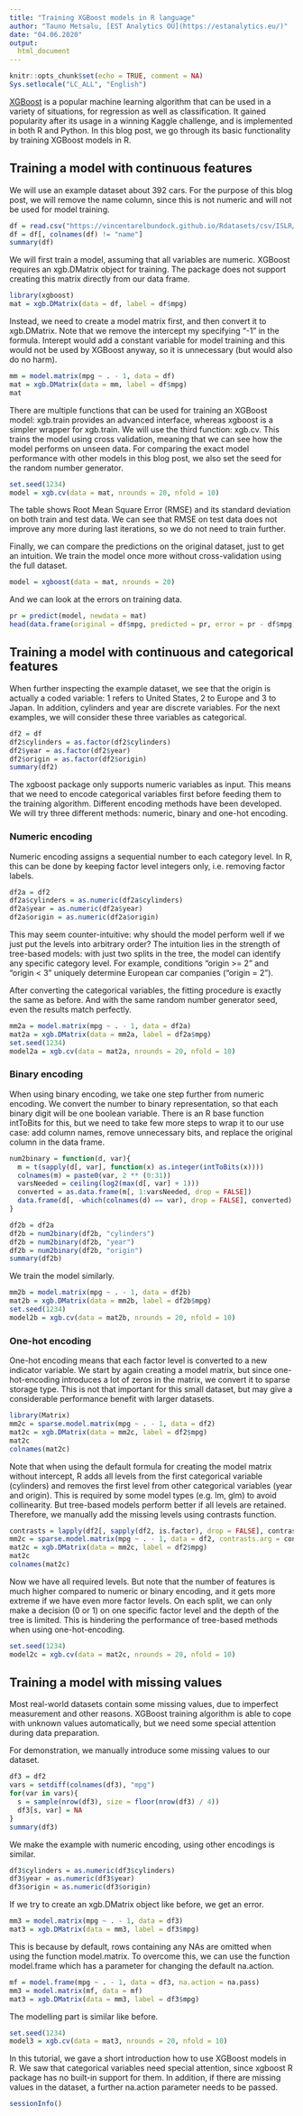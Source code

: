 ```yaml
---
title: "Training XGBoost models in R language"
author: "Tauno Metsalu, [EST Analytics OÜ](https://estanalytics.eu/)"
date: "04.06.2020"
output:
  html_document
---
```


```r
knitr::opts_chunk$set(echo = TRUE, comment = NA)
Sys.setlocale("LC_ALL", "English")
```

[XGBoost](https://xgboost.ai/) is a popular machine learning algorithm that can be used in a variety of situations, for regression as well as classification. It gained popularity after its usage in a winning Kaggle challenge, and is implemented in both R and Python. In this blog post, we go through its basic functionality by training XGBoost models in R.

## Training a model with continuous features

We will use an example dataset about 392 cars. For the purpose of this blog post, we will remove the name column, since this is not numeric and will not be used for model training.

```r
df = read.csv("https://vincentarelbundock.github.io/Rdatasets/csv/ISLR/Auto.csv", row.names = 1)
df = df[, colnames(df) != "name"]
summary(df)
```

We will first train a model, assuming that all variables are numeric. XGBoost requires an xgb.DMatrix object for training. The package does not support creating this matrix directly from our data frame.

```r
library(xgboost)
mat = xgb.DMatrix(data = df, label = df$mpg)
```

Instead, we need to create a model matrix first, and then convert it to xgb.DMatrix. Note that we remove the intercept my specifying "-1" in the formula. Interept would add a constant variable for model training and this would not be used by XGBoost anyway, so it is unnecessary (but would also do no harm).

```r
mm = model.matrix(mpg ~ . - 1, data = df)
mat = xgb.DMatrix(data = mm, label = df$mpg)
mat
```

There are multiple functions that can be used for training an XGBoost model: xgb.train provides an advanced interface, whereas xgboost is a simpler wrapper for xgb.train. We will use the third function: xgb.cv. This trains the model using cross validation, meaning that we can see how the model performs on unseen data. For comparing the exact model performance with other models in this blog post, we also set the seed for the random number generator.

```r
set.seed(1234)
model = xgb.cv(data = mat, nrounds = 20, nfold = 10)
```

The table shows Root Mean Square Error (RMSE) and its standard deviation on both train and test data. We can see that RMSE on test data does not improve any more during last iterations, so we do not need to train further.

Finally, we can compare the predictions on the original dataset, just to get an intuition. We train the model once more without cross-validation using the full dataset.

```r
model = xgboost(data = mat, nrounds = 20)
```

And we can look at the errors on training data.

```r
pr = predict(model, newdata = mat)
head(data.frame(original = df$mpg, predicted = pr, error = pr - df$mpg))
```


## Training a model with continuous and categorical features

When further inspecting the example dataset, we see that the origin is actually a coded variable: 1 refers to United States, 2 to Europe and 3 to Japan. In addition, cylinders and year are discrete variables. For the next examples, we will consider these three variables as categorical.

```r
df2 = df
df2$cylinders = as.factor(df2$cylinders)
df2$year = as.factor(df2$year)
df2$origin = as.factor(df2$origin)
summary(df2)
```

The xgboost package only supports numeric variables as input. This means that we need to encode categorical variables first before feeding them to the training algorithm. Different encoding methods have been developed. We will try three different methods: numeric, binary and one-hot encoding.

### Numeric encoding

Numeric encoding assigns a sequential number to each category level. In R, this can be done by keeping factor level integers only, i.e. removing factor labels.

```r
df2a = df2
df2a$cylinders = as.numeric(df2a$cylinders)
df2a$year = as.numeric(df2a$year)
df2a$origin = as.numeric(df2a$origin)
```

This may seem counter-intuitive: why should the model perform well if we just put the levels into arbitrary order? The intuition lies in the strength of tree-based models: with just two splits in the tree, the model can identify any specific category level. For example, conditions "origin >= 2" and "origin < 3" uniquely determine European car companies ("origin = 2").

After converting the categorical variables, the fitting procedure is exactly the same as before. And with the same random number generator seed, even the results match perfectly.

```r
mm2a = model.matrix(mpg ~ . - 1, data = df2a)
mat2a = xgb.DMatrix(data = mm2a, label = df2a$mpg)
set.seed(1234)
model2a = xgb.cv(data = mat2a, nrounds = 20, nfold = 10)
```

### Binary encoding

When using binary encoding, we take one step further from numeric encoding. We convert the number to binary representation, so that each binary digit will be one boolean variable. There is an R base function intToBits for this, but we need to take few more steps to wrap it to our use case: add column names, remove unnecessary bits, and replace the original column in the data frame.

```r
num2binary = function(d, var){
  m = t(sapply(d[, var], function(x) as.integer(intToBits(x))))
  colnames(m) = paste0(var, 2 ** (0:31))
  varsNeeded = ceiling(log2(max(d[, var] + 1)))
  converted = as.data.frame(m[, 1:varsNeeded, drop = FALSE])
  data.frame(d[, -which(colnames(d) == var), drop = FALSE], converted)
}

df2b = df2a
df2b = num2binary(df2b, "cylinders")
df2b = num2binary(df2b, "year")
df2b = num2binary(df2b, "origin")
summary(df2b)
```
We train the model similarly.

```r
mm2b = model.matrix(mpg ~ . - 1, data = df2b)
mat2b = xgb.DMatrix(data = mm2b, label = df2b$mpg)
set.seed(1234)
model2b = xgb.cv(data = mat2b, nrounds = 20, nfold = 10)
```

### One-hot encoding

One-hot encoding means that each factor level is converted to a new indicator variable. 
We start by again creating a model matrix, but since one-hot-encoding introduces a lot of zeros in the matrix, we convert it to sparse storage type. This is not that important for this small dataset, but may give a considerable performance benefit with larger datasets.

```r
library(Matrix)
mm2c = sparse.model.matrix(mpg ~ . - 1, data = df2)
mat2c = xgb.DMatrix(data = mm2c, label = df2$mpg)
mat2c
colnames(mat2c)
```

Note that when using the default formula for creating the model matrix without intercept, R adds all levels from the first categorical variable (cylinders) and removes the first level from other categorical variables (year and origin). This is required by some model types (e.g. lm, glm) to avoid collinearity. But tree-based models perform better if all levels are retained. Therefore, we manually add the missing levels using contrasts function.

```r
contrasts = lapply(df2[, sapply(df2, is.factor), drop = FALSE], contrasts, contrasts = FALSE)
mm2c = sparse.model.matrix(mpg ~ . - 1, data = df2, contrasts.arg = contrasts)
mat2c = xgb.DMatrix(data = mm2c, label = df2$mpg)
mat2c
colnames(mat2c)
```

Now we have all required levels. But note that the number of features is much higher compared to numeric or binary encoding, and it gets more extreme if we have even more factor levels. On each split, we can only make a decision (0 or 1) on one specific factor level and the depth of the tree is limited. This is hindering the performance of tree-based methods when using one-hot-encoding.

```r
set.seed(1234)
model2c = xgb.cv(data = mat2c, nrounds = 20, nfold = 10)
```

## Training a model with missing values

Most real-world datasets contain some missing values, due to imperfect measurement and other reasons. XGBoost training algorithm is able to cope with unknown values automatically, but we need some special attention during data preparation.

For demonstration, we manually introduce some missing values to our dataset.

```r
df3 = df2
vars = setdiff(colnames(df3), "mpg")
for(var in vars){
  s = sample(nrow(df3), size = floor(nrow(df3) / 4))
  df3[s, var] = NA
}
summary(df3)
```

We make the example with numeric encoding, using other encodings is similar.

```r
df3$cylinders = as.numeric(df3$cylinders)
df3$year = as.numeric(df3$year)
df3$origin = as.numeric(df3$origin)
```

If we try to create an xgb.DMatrix object like before, we get an error.

```r
mm3 = model.matrix(mpg ~ . - 1, data = df3)
mat3 = xgb.DMatrix(data = mm3, label = df3$mpg)
```

This is because by default, rows containing any NAs are omitted when using the function model.matrix. To overcome this, we can use the function model.frame which has a parameter for changing the default na.action.

```r
mf = model.frame(mpg ~ . - 1, data = df3, na.action = na.pass)
mm3 = model.matrix(mf, data = mf)
mat3 = xgb.DMatrix(data = mm3, label = df3$mpg)
```

The modelling part is similar like before.

```r
set.seed(1234)
model3 = xgb.cv(data = mat3, nrounds = 20, nfold = 10)
```

In this tutorial, we gave a short introduction how to use XGBoost models in R. We saw that categorical variables need special attention, since xgboost R package has no built-in support for them. In addition, if there are missing values in the dataset, a further na.action parameter needs to be passed.

```r
sessionInfo()
```

